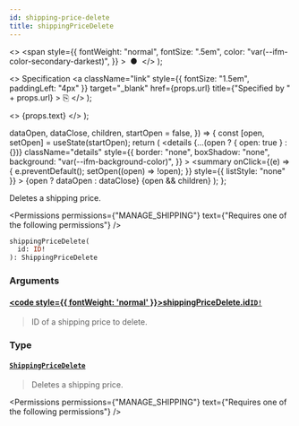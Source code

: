 ```yaml
---
id: shipping-price-delete
title: shippingPriceDelete
---
```


  <>
    <span
      style={{
        fontWeight: "normal",
        fontSize: ".5em",
        color: "var(--ifm-color-secondary-darkest)",
      }}
    >
      &nbsp;●&nbsp;
    </span>
  </>
);

  <>
    Specification
    <a
      className="link"
      style={{ fontSize: "1.5em", paddingLeft: "4px" }}
      target="\_blank"
      href={props.url}
      title={"Specified by " + props.url}
    >
      ⎘
    </a>
  </>
);

  <>
    <span className={props.class}>{props.text}</span>
  </>
);


  dataOpen,
  dataClose,
  children,
  startOpen = false,
}) => {
  const [open, setOpen] = useState(startOpen);
  return (
    <details
      {...(open ? { open: true } : {})}
      className="details"
      style={{
        border: "none",
        boxShadow: "none",
        background: "var(--ifm-background-color)",
      }}
    >
      <summary
        onClick={(e) => {
          e.preventDefault();
          setOpen((open) => !open);
        }}
        style={{ listStyle: "none" }}
      >
        {open ? dataOpen : dataClose}
      </summary>
      {open && children}
    </details>
  );
};

Deletes a shipping price.

<Permissions
  permissions={"MANAGE_SHIPPING"}
  text={"Requires one of the following permissions"}
/>

```graphql
shippingPriceDelete(
  id: ID!
): ShippingPriceDelete
```

### Arguments

#### [<code style={{ fontWeight: 'normal' }}>shippingPriceDelete.<b>id</b></code>](#)<Bullet />[`ID!`](../../../api-reference/miscellaneous/scalars/id) <Badge class="badge badge--secondary" text="non-null"/> <Badge class="badge badge--secondary" text="scalar"/> <Badge class="badge badge--secondary" text="miscellaneous"/>

> ID of a shipping price to delete.

### Type

#### [`ShippingPriceDelete`](../../../api-reference/shipping/objects/shipping-price-delete) <Badge class="badge badge--secondary" text="object"/> <Badge class="badge badge--secondary" text="shipping"/>

> Deletes a shipping price.

<Permissions
  permissions={"MANAGE_SHIPPING"}
  text={"Requires one of the following permissions"}
/>

